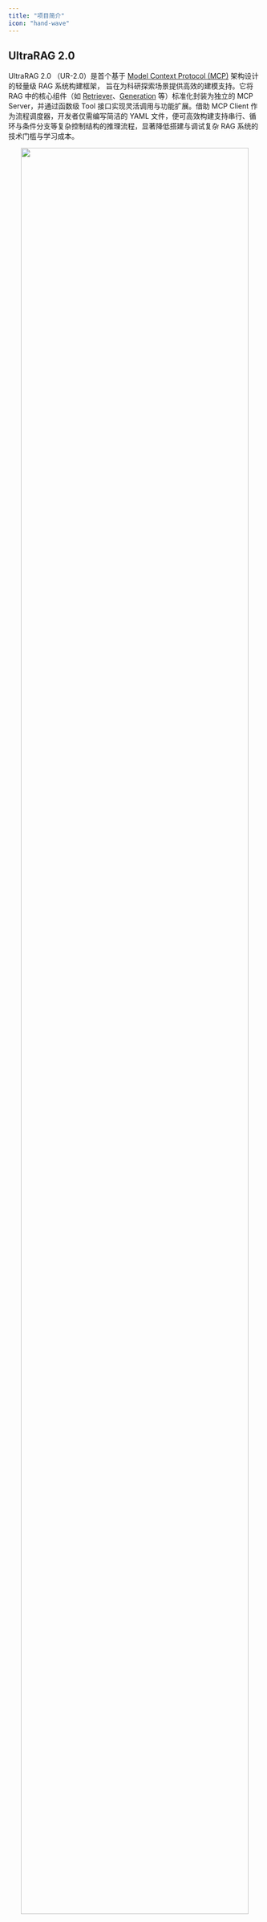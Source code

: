 ```yaml
---
title: "项目简介"
icon: "hand-wave"
---
```


## UltraRAG 2.0

UltraRAG 2.0 （UR-2.0）是首个基于 [Model Context Protocol (MCP)](https://modelcontextprotocol.io/docs/getting-started/intro) 架构设计的轻量级 RAG 系统构建框架，
旨在为科研探索场景提供高效的建模支持。它将 RAG 中的核心组件（如 [Retriever](/pages/cn/rag_servers/retriever)、[Generation](/pages/cn/rag_servers/generation) 等）标准化封装为独立的 MCP Server，并通过函数级 Tool 接口实现灵活调用与功能扩展。借助 MCP Client 作为流程调度器，开发者仅需编写简洁的 YAML 文件，便可高效构建支持串行、循环与条件分支等复杂控制结构的推理流程，显著降低搭建与调试复杂 RAG 系统的技术门槛与学习成本。

<p align="center">
  <img src="/images/getting_started/intro.png" width="95%" />
</p>
<Columns cols={3}>

  <Card title="📑 Pipeline">
    是用户以 YAML 编写的流程定义文件，用于描述各组件与工具的调用顺序与执行逻辑
  </Card>
  <Card title="🕹️ Client">
    是流程的调度中枢，负责解析 Pipeline，统一协调各 Server 中 Tool 的执行与调用顺序
  </Card>
  <Card title="🔧 Server">
    包含所有可独立调用的功能模块，开发者可通过标准化接口便捷添加新功能或模块，实现系统的灵活扩展与高效组合
  </Card>
</Columns>

此外，UR-2.0 提供由浅入深的完整教学示例，集成多项主流 benchmark 任务与高质量 baseline，配合统一的评测体系与知识库支持，能够显著提升系统开发效率并确保实验的可复现性。

## Why UltraRAG 2.0?

RAG 系统正从早期模块串联的简单模式，演进为依赖模型主动推理、动态检索与条件判断的复杂体系。传统框架在灵活性与可扩展性方面已难以满足此类系统多轮交互与信息更新的需求。同时，现有的开源实现普遍缺乏统一范式，不同 baseline 模块之间耦合严重、结构松散，给理解、复现与对比研究带来极大挑战。

为应对这些挑战，UltraRAG 2.0 致力于提供：

<Card title="🚀 低代码构建复杂 Pipeline">
  原生支持串行、循环、条件分支等推理控制结构，开发者只需编写 YAML 文件，自定义几十行代码即可实现复杂迭代式 RAG 流程等）。
</Card>

<Card title="⚡ 快速复现与功能扩展">
  基于 MCP 架构，所有模块均封装为独立、可复用的 Server，支持用户按需自定义或复用现有模块。每个 Server 的功能均以函数级别的 Tool 形式注册，新功能只需添加一个函数即可无缝接入整体流程。
</Card>

<Card title="📊 统一评测与对比">
  内置标准化的评测流程与指标管理，支持多个主流科研 [Benchmark](/pages/cn/develop_guide/dataset) 的开箱即用与扩展，并通过持续集成最新基线，提升研究复现性与优化效率。
</Card>
